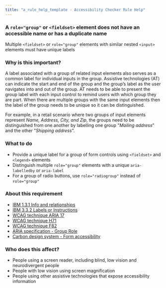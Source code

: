 ```yaml
---
title: "a_rule_help_template - Accessibility Checker Rule Help"
---
```


<div className="toolHelp">
<Row>
<Column colLg={16} colMd={8} colSm={4} className="toolHead">

### A `role="group"` or `<fieldset>` element does not have an accessible name or has a duplicate name

<!-- This active message title is NOT used by the Checker, the browser extension uses the active messages: Fail_ or Potential_ message in ...nls/index.ts file instead -->


<div id="locLevel"></div>

<!-- the Checker browser extension displays the rule level, such as Violation, Needs Review, or Recommendation here -->

  
Multiple `<fieldset>` or `role="group"` elements with similar nested `<input>` elements must have unique labels 

<!-- Checker does not display this passive message sub-title, the browser extension displays the 0: message in  ...nls/index.ts file -->

<!-- Note that the messages in the test files must also match the messages from the ...nls/index.ts file instead of message titles here in mdx -->
  

</Column>
</Row>

<Row>
<Column colLg={11} colMd={5} colSm={4} className="toolMain">

  
### Why is this important?

A label associated with a group of related input elements also serves as a common label for individual inputs in the group. 
Assistive technologies (AT) can indicate the start and end of the group and the group’s label as the user navigates into and out of the group.
AT needs to be able to present the group label with each input control to remind users with which group they are part.
When there are multiple groups with the same input elements then the label of the group needs to be unique so it can be distinguished.  

For example, in a retail scenario where two groups of input elements represent _Name, Address, City, and Zip_, 
the groups need to be distinguished from one another by labelling one group "_Mailing address_" and the other "_Shipping address_".   

<div id="locSnippet"></div>


### What to do

* Provide a unique label for a group of form controls using `<fieldset>` and `<legend>` elements
* Distinguish multiple `role="group"` elements with a unique `aria-labelledby` or `aria-label`
* For a group of radio buttons, use `role="radiogroup"` instead of `role="group"`

  
</Column>
<Column colLg={5} colMd={3} colSm={4} className="toolLeft">

### About this requirement

<!-- should only include one requirement and one or more references to techniques and best practices -->
  
* [IBM 1.3.1 Info and relationships](https://www.ibm.com/able/requirements/requirements/#1_3_1)
* [IBM 3.3.2 Labels or Instructions](https://www.ibm.com/able/requirements/requirements/#3_3_2)
* [WCAG technique ARIA 17](https://www.w3.org/WAI/WCAG21/Techniques/aria/ARIA17.html) 
* [WCAG technique H71](https://www.w3.org/TR/WCAG20-TECHS/H71.html)
* [WCAG technique F82](https://www.w3.org/TR/2016/NOTE-WCAG20-TECHS-20161007/F82)
* [ARIA specification - Group Role]( https://www.w3.org/TR/wai-aria-1.2/#group)
* [Carbon design system - Form accessibility](https://www.carbondesignsystem.com/components/form/accessibility/)  


### Who does this affect?

* People using a screen reader, including blind, low vision and neurodivergent people
* People with low vision using screen magnification
* People using other assistive technologies that expose accessibility information
  
   
</Column>
</Row>
</div>

